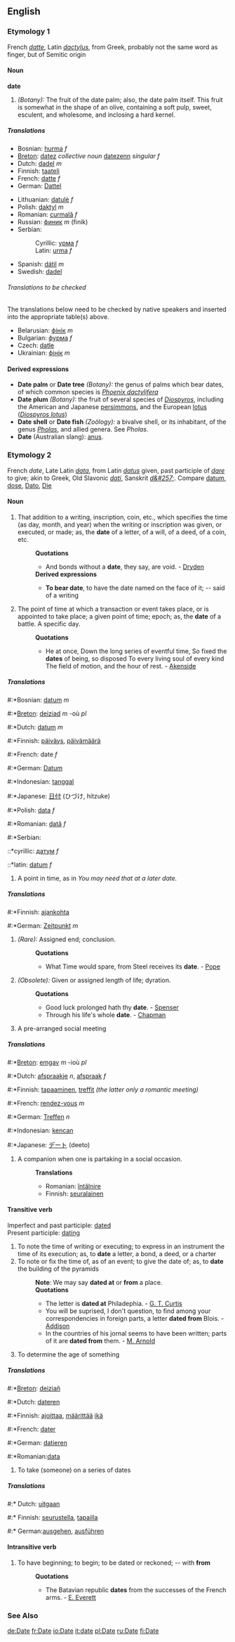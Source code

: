 ==English==
===Etymology 1===
French ''[[datte]]'', Latin ''[[dactylus]]'', from Greek, probably not the same word as finger, but of Semitic origin
====Noun====
'''date'''
#''(Botany):'' The fruit of the date palm; also, the date palm itself.  This fruit is somewhat in the shape of an olive, containing a soft pulp, sweet, esculent, and wholesome, and inclosing a hard kernel. 
=====Translations=====
{{top}}
*Bosnian: [[hurma]] ''f''
*[[Breton]]: [[datez]] ''collective noun'' [[datezenn]] ''singular f''
*Dutch: [[dadel]] ''m''
*Finnish: [[taateli]]
*French: [[datte]] ''f''
*German: [[Dattel]]
{{mid}}
*Lithuanian: [[datulė]] ''f''
*Polish: [[daktyl]] ''m''
*Romanian: [[curmală]] ''f''
*Russian: [[финик]] ''m'' (finik)
*Serbian:
*:Cyrillic: [[урма]] ''f''
*:Latin: [[urma]] ''f''
*Spanish: [[dátil]] ''m''
*Swedish: [[dadel]]
{{bottom}}

======Translations to be checked======
<!--Remove this section once all of the translations below have been moved into the tables above.-->

The translations below need to be checked by native speakers and inserted into the appropriate table(s) above.

*Belarusian: [[фінік]] ''m''
*Bulgarian: [[фурма]] ''f''
*Czech: [[datle]]
*Ukrainian: [[фінік]] ''m''

====Derived expressions====
*'''Date palm''' or '''Date tree''' ''(Botany):'' the genus of palms which bear dates, of which common species is ''[[Phoenix dactylifera]]''
*'''Date plum''' ''(Botany):'' the fruit of several species of ''[[Diospyros]]'', including the American and Japanese [[persimmon]]s, and the European [[lotus]] (''[[Diospyros lotus]]'')
*'''Date shell''' or '''Date fish''' ''(Zoölogy):'' a bivalve shell, or its inhabitant, of the genus ''[[Pholas]]'', and allied genera. See ''Pholas''.
*'''Date''' (Australian slang): [[anus]].

===Etymology 2===
French ''date'', Late Latin ''[[data]]'', from Latin ''[[datus]]'' given, past participle of ''[[dare]]'' to give; akin to Greek, Old Slavonic ''[[dati]]'', Sanskrit ''[[d&#257;]]''. Compare [[datum]], [[dose]], [[Dato]], [[Die]]
====Noun====
#That addition to a writing, inscription, coin, etc., which specifies the time (as day, month, and year) when the writing or inscription was given, or executed, or made; as, the '''date''' of a letter, of a will, of a deed, of a coin, etc.
#:'''Quotations'''
#:*And bonds without a '''date''', they say, are void. - [[Dryden]]
#:'''Derived expressions'''
#:*'''To bear date''', to have the date named on the face of it; -- said of a writing
#The point of time at which a transaction or event takes place, or is appointed to take place; a given point of time; epoch; as, the '''date''' of a battle.  A specific day.
#:'''Quotations'''
#:*He at once, Down the long series of eventful time, So fixed the '''dates''' of being, so disposed To every living soul of every kind The field of motion, and the hour of rest. - [[Akenside]]
=====Translations=====
#:*Bosnian: [[datum]] ''m''
#:*[[Breton]]: [[deiziad]] ''m'' -où ''pl''
#:*Dutch: [[datum]] ''m''
#:*Finnish: [[päiväys]], [[päivämäärä]]
#:*French: date ''f''
#:*German: [[Datum]]
#:*Indonesian: [[tanggal]]
#:*Japanese: [[日付]] (ひづけ, hitzuke)
#:*Polish: [[data]] ''f''
#:*Romanian: [[dată]] ''f''
#:*Serbian:
::*cyrillic: [[датум]] ''f''
::*latin: [[datum]] ''f''
#A point in time, as in ''You may need that at a later date.''
=====Translations=====
#:*Finnish: [[ajankohta]]
#:*German: [[Zeitpunkt]] ''m''
#''(Rare):'' Assigned end; conclusion.
#:'''Quotations'''
#:*What Time would spare, from Steel receives its '''date'''. - [[Pope]]
#''(Obsolete):'' Given or assigned length of life; dyration.
#:'''Quotations'''
#:*Good luck prolonged hath thy '''date'''. - [[Spenser]]
#:*Through his life's whole '''date'''. - [[Chapman]]
#A pre-arranged social meeting
=====Translations=====
#:*[[Breton]]: [[emgav]] ''m'' -ioù ''pl''
#:*Dutch: [[afspraakje]] ''n'', [[afspraak]] ''f''
#:*Finnish: [[tapaaminen]], [[treffit]] ''(the latter only a romantic meeting)''
#:*French: [[rendez-vous]] ''m''
#:*German: [[Treffen]] ''n''
#:*Indonesian: [[kencan]]
#:*Japanese: [[デート]] (deeto)
#A companion when one is partaking in a social occasion.
#:'''Translations'''
#:*Romanian: [[întâlnire]]
#:*Finnish: [[seuralainen]]

====Transitive verb====
Imperfect and past participle: [[dated]]<br>
Present participle: [[dating]] 
#To note the time of writing or executing; to express in an instrument the time of its execution; as, to '''date''' a letter, a bond, a deed, or a charter
#To note or fix the time of, as of an event; to give the date of; as, to '''date''' the building of the pyramids
#:'''Note''': We may say '''dated at''' or '''from''' a place.
#:'''Quotations'''
#:*The letter is '''dated at''' Philadephia. - [[G. T. Curtis]]
#:*You will be suprised, I don't question, to find among your correspondencies in foreign parts, a letter '''dated from''' Blois. - [[Addison]]
#:*In the countries of his jornal seems to have been written; parts of it are '''dated from''' them. - [[M. Arnold]]
#To determine the age of something
=====Translations=====
#:*[[Breton]]: [[deiziañ]]
#:*Dutch: [[dateren]]
#:*Finnish: [[ajoittaa]], [[määrittää]] [[ikä]]
#:*French: [[dater]]
#:*German: [[datieren]]
#:*Romanian:[[data]]

#To take (someone) on a series of dates

=====Translations=====
#:* Dutch: [[uitgaan]]
#:* Finnish: [[seurustella]], [[tapailla]]
#:* German:[[ausgehen]], [[ausführen]]
====Intransitive verb====
#To have beginning; to begin; to be dated or reckoned; -- with '''from'''
#:'''Quotations'''
#:*The Batavian republic '''dates''' from the successes of the French arms. - [[E. Everett]]

===See Also===
{{pedialite}}
[[de:Date]]
[[fr:Date]]
[[io:Date]]
[[it:date]]
[[pl:Date]]
[[ru:Date]]
[[fi:Date]]